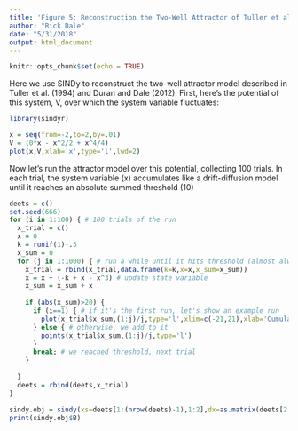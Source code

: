 ```yaml
---
title: 'Figure 5: Reconstruction the Two-Well Attractor of Tuller et al. (1994)'
author: "Rick Dale"
date: "5/31/2018"
output: html_document
---
```


```r
knitr::opts_chunk$set(echo = TRUE)
```

Here we use SINDy to reconstruct the two-well attractor model described in Tuller et al. (1994) and Duran and Dale (2012). First, here's the potential of this system, V, over which the system variable fluctuates:

```r

library(sindyr)

x = seq(from=-2,to=2,by=.01)
V = (0*x - x^2/2 + x^4/4)
plot(x,V,xlab='x',type='l',lwd=2)

```

Now let's run the attractor model over this potential, collecting 100 trials. In each trial, the system variable (x) accumulates like a drift-diffusion model until it reaches an absolute summed threshold (10)

```r

deets = c()
set.seed(666)
for (i in 1:100) { # 100 trials of the run
  x_trial = c()
  x = 0
  k = runif(1)-.5
  x_sum = 0
  for (j in 1:1000) { # run a while until it hits threshold (almost always much shorter of course)
    x_trial = rbind(x_trial,data.frame(k=k,x=x,x_sum=x_sum))
    x = x + (-k + x - x^3) # update state variable
    x_sum = x_sum + x
    
    if (abs(x_sum)>20) { 
      if (i==1) { # if it's the first run, let's show an example run
        plot(x_trial$x_sum,(1:j)/j,type='l',xlim=c(-21,21),xlab='Cumulative x',ylab='Iteration (max scaled)')
      } else { # otherwise, we add to it
        points(x_trial$x_sum,(1:j)/j,type='l')
      }
      break; # we reached threshold, next trial
    }
    
  }
  deets = rbind(deets,x_trial)
}

sindy.obj = sindy(xs=deets[1:(nrow(deets)-1),1:2],dx=as.matrix(deets[2:nrow(deets),1:2]),lambda=.7,plot.eq.graph=T);
print(sindy.obj$B)

```






